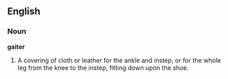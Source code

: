 ==English==

===Noun===

'''gaiter'''

#A covering of cloth or leather for the ankle and instep, or for the whole leg from the knee to the instep, fitting down upon the shoe.